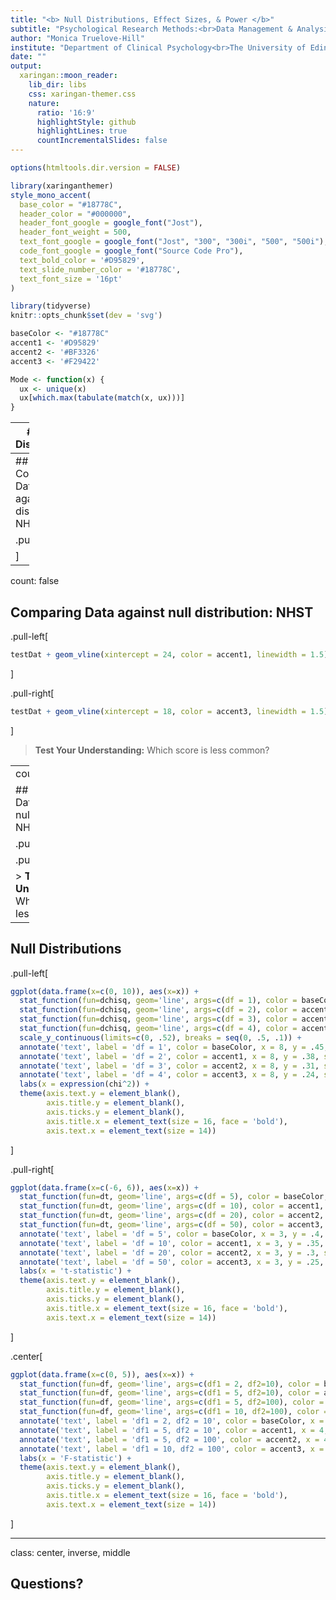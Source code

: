 ```yaml
---
title: "<b> Null Distributions, Effect Sizes, & Power </b>"
subtitle: "Psychological Research Methods:<br>Data Management & Analysis<br><br> "
author: "Monica Truelove-Hill"
institute: "Department of Clinical Psychology<br>The University of Edinburgh"
date: ""
output:
  xaringan::moon_reader:
    lib_dir: libs
    css: xaringan-themer.css
    nature:
      ratio: '16:9'
      highlightStyle: github
      highlightLines: true
      countIncrementalSlides: false
---
```


```r
options(htmltools.dir.version = FALSE)
```

```r
library(xaringanthemer)
style_mono_accent(
  base_color = "#18778C",
  header_color = "#000000",
  header_font_google = google_font("Jost"),
  header_font_weight = 500,
  text_font_google = google_font("Jost", "300", "300i", "500", "500i"),
  code_font_google = google_font("Source Code Pro"),
  text_bold_color = '#D95829',
  text_slide_number_color = '#18778C',
  text_font_size = '16pt'
)
```

```r
library(tidyverse)
knitr::opts_chunk$set(dev = 'svg')

baseColor <- "#18778C"
accent1 <- '#D95829'
accent2 <- '#BF3326'
accent3 <- '#F29422'

Mode <- function(x) {
  ux <- unique(x)
  ux[which.max(tabulate(match(x, ux)))]
}
```

---
## Null Distribution

+ All parametric quantitative tests we learn about in this course evaluate significance by evaluating results against a predefined **null distribution**

+ The null distribution is the probability distribution of a statistic **given that $H_0$ is true**. 

+ The shape of the null distribution depends on the test statistic (and the degrees of freedom, which we'll get to at a later point in the course)


---
## Comparing Data against null distribution: NHST

.pull-left[
```r
testDat
```

]


---
count: false

## Comparing Data against null distribution: NHST

.pull-left[

```r
testDat + geom_vline(xintercept = 24, color = accent1, linewidth = 1.5)
```

]

.pull-right[
```r
testDat + geom_vline(xintercept = 18, color = accent3, linewidth = 1.5)
```

]

> **Test Your Understanding:** Which score is less common?

---
count: false

## Comparing Data against null distribution: NHST

.pull-left[
```r
testDat +
  geom_area(stat = 'function', fun = dnorm, args= list(20, 3), fill = baseColor, xlim=c(8, 24), alpha = .8) +
  geom_area(stat = 'function', fun = dnorm, args= list(20, 3), fill = accent2, xlim=c(24, 30), alpha = .8) +
  annotate('text', label = '91%', x = 18, y = .02, color = 'white', size = 7) + 
  annotate('text', label = '9%', x = 25, y = .02, color = 'white', size = 7)+ 
  geom_vline(xintercept = 24, color = accent1, linewidth = 1.5)
```
]

.pull-right[
```r
testDat +
  geom_area(stat = 'function', fun = dnorm, args= list(20, 3), fill = accent2, xlim=c(8, 18), alpha = .8) +
  geom_area(stat = 'function', fun = dnorm, args= list(20, 3), fill = baseColor, xlim=c(18, 30), alpha = .8) +
  annotate('text', label = '25%', x = 16, y = .02, color = 'white', size = 7) + 
  annotate('text', label = '75%', x = 22, y = .02, color = 'white', size = 7) + 
  geom_vline(xintercept = 18, color = accent3, linewidth = 1.5)
```
]

> **Test Your Understanding:** Which score is less common?


---

## Null Distributions

.pull-left[
```r
ggplot(data.frame(x=c(0, 10)), aes(x=x)) +
  stat_function(fun=dchisq, geom='line', args=c(df = 1), color = baseColor, linewidth=1.5) +
  stat_function(fun=dchisq, geom='line', args=c(df = 2), color = accent1, linewidth=1.5) +
  stat_function(fun=dchisq, geom='line', args=c(df = 3), color = accent2, linewidth=1.5) +
  stat_function(fun=dchisq, geom='line', args=c(df = 4), color = accent3, linewidth=1.5) +
  scale_y_continuous(limits=c(0, .52), breaks = seq(0, .5, .1)) +
  annotate('text', label = 'df = 1', color = baseColor, x = 8, y = .45, size = 5) +
  annotate('text', label = 'df = 2', color = accent1, x = 8, y = .38, size = 5) +
  annotate('text', label = 'df = 3', color = accent2, x = 8, y = .31, size = 5) +
  annotate('text', label = 'df = 4', color = accent3, x = 8, y = .24, size = 5) +
  labs(x = expression(chi^2)) +
  theme(axis.text.y = element_blank(),
        axis.title.y = element_blank(),
        axis.ticks.y = element_blank(),
        axis.title.x = element_text(size = 16, face = 'bold'),
        axis.text.x = element_text(size = 14))

```
]


.pull-right[
```r
ggplot(data.frame(x=c(-6, 6)), aes(x=x)) +
  stat_function(fun=dt, geom='line', args=c(df = 5), color = baseColor, linewidth=1.5) +
  stat_function(fun=dt, geom='line', args=c(df = 10), color = accent1, linewidth=1.5) +
  stat_function(fun=dt, geom='line', args=c(df = 20), color = accent2, linewidth=1.5) +
  stat_function(fun=dt, geom='line', args=c(df = 50), color = accent3, linewidth=1.5) +
  annotate('text', label = 'df = 5', color = baseColor, x = 3, y = .4, size = 5) +
  annotate('text', label = 'df = 10', color = accent1, x = 3, y = .35, size = 5) +
  annotate('text', label = 'df = 20', color = accent2, x = 3, y = .3, size = 5) +
  annotate('text', label = 'df = 50', color = accent3, x = 3, y = .25, size = 5) +
  labs(x = 't-statistic') +
  theme(axis.text.y = element_blank(),
        axis.title.y = element_blank(),
        axis.ticks.y = element_blank(),
        axis.title.x = element_text(size = 16, face = 'bold'),
        axis.text.x = element_text(size = 14))

```
]

.center[
```r
ggplot(data.frame(x=c(0, 5)), aes(x=x)) +
  stat_function(fun=df, geom='line', args=c(df1 = 2, df2=10), color = baseColor, linewidth=1.5) +
  stat_function(fun=df, geom='line', args=c(df1 = 5, df2=10), color = accent1, linewidth=1.5) + 
  stat_function(fun=df, geom='line', args=c(df1 = 5, df2=100), color = accent2, linewidth=1.5) +
  stat_function(fun=df, geom='line', args=c(df1 = 10, df2=100), color = accent3, linewidth=1.5) +
  annotate('text', label = 'df1 = 2, df2 = 10', color = baseColor, x = 4, y = .75, size = 5) +
  annotate('text', label = 'df1 = 5, df2 = 10', color = accent1, x = 4, y = .6, size = 5) +
  annotate('text', label = 'df1 = 5, df2 = 100', color = accent2, x = 4, y = .45, size = 5) +
  annotate('text', label = 'df1 = 10, df2 = 100', color = accent3, x = 4, y = .3, size = 5) +
  labs(x = 'F-statistic') +
  theme(axis.text.y = element_blank(),
        axis.title.y = element_blank(),
        axis.ticks.y = element_blank(),
        axis.title.x = element_text(size = 16, face = 'bold'),
        axis.text.x = element_text(size = 14))

```
]

---
class: center, inverse, middle

## Questions?
